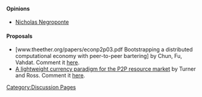 [[Category:Discussion Pages]]

==== Opinions ====

* [http://www.informationweek.com/news/global-cio/showArticle.jhtml?articleID=49901099 Nicholas Negroponte]

==== Proposals ====

* [www.theether.org/papers/econp2p03.pdf Bootstrapping a distributed computational economy with peer-to-peer bartering] by Chun, Fu, Vahdat. Comment it [[ChunFuVahdat|here]].
* [http://csci.csusb.edu/turner/pubs/CurrencyPaperFeb.pdf A lightweight currency paradigm for the P2P resource market] by Turner and Ross. Comment it [[TurnerRoss|here]].